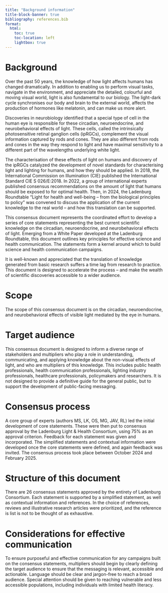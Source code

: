 ```yaml
---
title: "Background information"
title-block-banner: true
bibliography: references.bib
format:
  html:
    toc: true
    toc-location: left
    lightbox: true
---
```


# Background

Over the past 50 years, the knowledge of how light affects humans has changed dramatically. In addition to enabling us to perform visual tasks, navigate in the environment, and appreciate the detailed, colourful and moving visual world, light is also fundamental to our biology. The light-dark cycle synchronises our body and brain to the external world, affects the production of hormones like melatonin, and can make us more alert.

Discoveries in neurobiology identified that a special type of cell in the human eye is responsible for these circadian, neuroendocrine, and neurobehavioral effects of light. These cells, called the intrinsically photosensitive retinal ganglion cells (ipRGCs), complement the visual information captured by rods and cones. They are also different from rods and cones in the way they respond to light and have maximal sensitivity to a different part of the wavelengths underlying white light.

The characterisation of these effects of light on humans and discovery of the ipRGCs catalyzed the development of novel standards for characterising light and lighting for humans, and how they should be applied. In 2018, the International Commission on Illumination (CIE) published the International Standard CIE S 026/E:2018. In 2022, a group of international experts published consensus recommendations on the amount of light that humans should be exposed to for optimal health. Then, in 2024, the Ladenburg Roundtable “Light for health and well-being – from the biological principles to policy” was convened to discuss the application of the current knowledge to the real world – and how this translation can be supported.

This consensus document represents the coordinated effort to develop a series of core statements representing the best current scientific knowledge on the circadian, neuroendocrine, and neurobehavioral effects of light. Emerging from a White Paper developed at the Ladenburg Roundtable, this document outlines key principles for effective science and health communication. The statements form a kernel around which to build science and health communication campaigns.

It is well-known and appreciated that the translation of knowledge generated from basic research suffers a time lag from research to practice. This document is designed to accelerate the process – and make the wealth of scientific discoveries accessible to a wider audience.

# Scope

The scope of this consensus document is on the circadian, neuroendocrine, and neurobehavioral effects of visible light mediated by the eye in humans.

# Target audience

This consensus document is designed to inform a diverse range of stakeholders and multipliers who play a role in understanding, communicating, and applying knowledge about the non-visual effects of light, and who are multipliers of this knowledge. This includes public health professionals, health communication professionals, lighting industry professionals, healthcare professionals, policymakers and researchers. It is not designed to provide a definitive guide for the general public, but to support the development of public-facing messaging.

# Consensus process

A core group of experts (authors MS, LK, OS, MG, JAV, RL) led the initial development of core statements. These were then put to consensus approval by the Ladenburg Light & Health Consortium, using 75% as an approval criterion. Feedback for each statement was given and incorporated. The simplified statements and contextual information were developed once the core statements were defined, and again feedback was invited. The consensus process took place between October 2024 and February 2025.

# Structure of this document

There are 26 consensus statements approved by the entirety of Ladenburg Consortium. Each statement is supported by a simplified statement, as well as contextual information and references. In the choice of references, reviews and illustrative research articles were prioritized, and the reference is list is not to be thought of as exhaustive.

# Considerations for effective communication

To ensure purposeful and effective communication for any campaigns built on the consensus statements, multipliers should begin by clearly defining the target audience to ensure that the messaging is relevant, accessible and actionable. Language should be clear and jargon-free to reach a broad audience. Special attention should be given to reaching vulnerable and less accessible populations, including individuals with limited health literacy.
